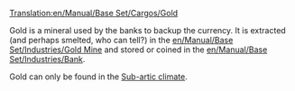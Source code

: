 [[Translation:en/Manual/Base Set/Cargos/Gold]]

{{es/Manual/Base Set/Cargos/Carga| carga  = Oro
| imagen = en/Manual/Base Set/Cargos/Gold.png
| producida =[[es/Manual/Base Set/Industries/Mina de oro|Mina de oro]]
| aceptada  =[[es/Manual/Base Set/Industries/Banco|Banco]]
}}
{{es/Pendiente de traducción}}

Gold is a mineral used by the banks to backup the currency. It is extracted (and perhaps smelted, who can tell?)  in the [[en/Manual/Base Set/Industries/Gold Mine]] and stored or coined in the [[en/Manual/Base Set/Industries/Bank]].

Gold can only be found in the [[en/Manual/Climates#sub-arctic|Sub-artic climate]].